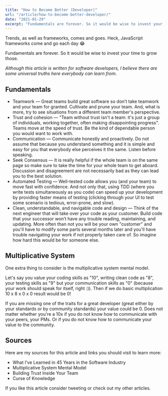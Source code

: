 ```yaml
---
title: "How to Become Better (Developer)"
url: "/article/how-to-become-better-developer/"
date: "2021-01-29"
excerpt: "Fundamentals are forever. So it would be wise to invest your time to grow those."
---
```



<p class="pb-3 text-slate-400 light-mode:text-slate-800 text-xl">Trends, as well as frameworks, comes and goes. Heck, JavaScript frameworks come and go each day 😂 </p>
<p class="pb-3 text-slate-400 light-mode:text-slate-800 text-xl">Fundamentals are forever. So it would be wise to invest your time to grow those.</p>
<p class="text-slate-400 light-mode:text-slate-800 text-xl"><em class="text-slate-400">Although this article is written for software developers, I believe there are some universal truths here everybody can learn from.</em></p>

<Divider></Divider>

<h2 class="text-white light-mode:text-gray-800 text-2xl italic mb-4">Fundamentals</h2>

<p class="pb-3">
    <ul class="list-disc pl-4">
        <li class="pb-4 text-slate-400 light-mode:text-slate-800 text-xl"><span class="text-e6n-red">Teamwork</span> — Great teams build great software so don’t take teamwork and your team for granted. Cultivate and prune your team. And, what is more, try to see situations from a different team member's perspective.</li>
        <li class="pb-4 text-slate-400 light-mode:text-slate-800 text-xl"><span class="text-e6n-blue">Trust and cohesion</span> — "Team without trust isn't a team: it's just a group of individuals, working together, often making disappointing progress". Teams move at the speed of trust. Be the kind of dependable person you would want to work with.</li>
        <li class="pb-4 text-slate-400 light-mode:text-slate-800 text-xl"><span class="text-e6n-green">Communication</span> — Communicate honestly and proactively. Do not assume that because you understand something and it is simple and easy for you that everybody else perceives it the same. Listen before speaking.</li>
        <li class="pb-4 text-slate-400 light-mode:text-slate-800 text-xl"><span class="text-e6n-yellow">Seek Consensus</span> — It is really helpful if the whole team is on the same page so make sure to take the time for your whole team to get aboard. Discussion and disagreement are not necessarily bad as they can lead you to the best solution.</li>
        <li class="pb-4 text-slate-400 light-mode:text-slate-800 text-xl"><span class="text-e6n-red">Automated Testing</span> — Well-tested code allows you (and your team) to move fast with confidence. And not only that, using TDD (where you write tests simultaneously as you code) can speed up your development by providing faster means of testing (clicking through your UI to test some scenario is tedious, error-prone, and slow).</li>
        <li class="pb-4 text-slate-400 light-mode:text-slate-800 text-xl"><span class="text-e6n-blue">Clean, understandable, and navigable code and design</span> — Think of the next engineer that will take over your code as your customer. Build code that your successor won’t have any trouble reading, maintaining, and updating. More often than not you will be your own "customer" and you'll have to modify some parts several months later and you'll have trouble navigating your work if not properly taken care of. So imagine how hard this would be for someone else.</li>
    </ul>
</p>

<Divider></Divider>

<h2 class="text-white light-mode:text-gray-800 text-2xl italic mb-4">Multiplicative System</h2>

<p class="pb-3 text-slate-400 light-mode:text-slate-800 text-xl">One extra thing to consider is the multiplicative system mental model.</p>
<p class="pb-3 text-slate-400 light-mode:text-slate-800 text-xl">Let's say you value your coding skills as "10", writing clean code as "8", your testing skills as "9" but your communication skills as "0" (because your work should speak for itself, right :)). Then if we do basic multiplication 10 x 8 x 0 x 0 result would be 0!</p>
<p class="text-slate-400 light-mode:text-slate-800 text-xl">If you are missing one of the traits for a great developer (great either by your standards or by community standards) your value could be 0. Does not matter whether you're a 10x if you do not know how to communicate with your peers, your PMs. Or if you do not know how to communicate your value to the community.</p>

<Divider></Divider>

<h2 class="text-white light-mode:text-gray-800 text-2xl italic mb-4">Sources</h2>

<p class="pb-3 text-slate-400 light-mode:text-slate-800 text-xl">Here are my sources for this article and links you should visit to learn more:</p>
<ul class="list-disc pl-4">
    <li class="pb-4 text-slate-400 light-mode:text-slate-800 text-xl"><ColorLink color="red" href="https://www.bti360.com/what-ive-learned-in-45-years-in-the-software-industry/">What I’ve Learned in 45 Years in the Software Industry</ColorLink></li>
    <li class="pb-4 text-slate-400 light-mode:text-slate-800 text-xl"><ColorLink color="blue" href="https://fs.blog/2016/08/multiplicative-systems/">Multiplicative System Mental Model</ColorLink></li>
    <li class="pb-4 text-slate-400 light-mode:text-slate-800 text-xl"><ColorLink color="green" href="https://www.mindtools.com/pages/article/building-trust-team.htm">Building Trust Inside Your Team</ColorLink></li>
    <li class="pb-4 text-slate-400 light-mode:text-slate-800 text-xl"><ColorLink color="yellow" href="https://en.wikipedia.org/wiki/Curse_of_knowledge">Curse of Knowledge</ColorLink></li>
</ul>

<Divider></Divider>

<p class="text-slate-400 light-mode:text-slate-800 text-xl">
    If you like this article consider <TweetLink text={ `Read about how to become a better (developer) on https://lukapeharda.com/article/how-to-become-better-developer by @lukapeharda` }>tweeting</TweetLink> or check out my other <ColorLink href="/articles" color="red">articles</ColorLink>.
</p>